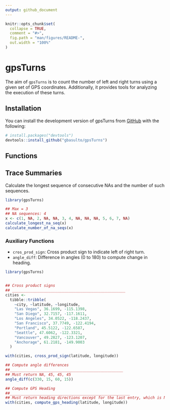 ```yaml
---
output: github_document
---
```


<!-- README.md is generated from README.Rmd. Please edit that file -->

```r
knitr::opts_chunk$set(
  collapse = TRUE,
  comment = "#>",
  fig.path = "man/figures/README-",
  out.width = "100%"
)
```

# gpsTurns

<!-- badges: start -->

<!-- badges: end -->

The aim of `gpsTurns` is to count the number of left and right turns using a given set of GPS coordinates. Additionally, it provides tools for analyzing the execution of these turns.

## Installation

You can install the development version of gpsTurns from [GitHub](https://github.com/) with the following:

``` r
# install.packages("devtools")
devtools::install_github("gbasulto/gpsTurns")
```

## Functions

## Trace Summaries

Calculate the longest sequence of consecutive NAs and the number of such sequences.

```r

library(gpsTurns)

## Max = 3
## NA sequences: 4
x <- c(1, NA, 2, NA, NA, 3, 4, NA, NA, NA, 5, 6, 7, NA)
calculate_longest_na_seq(x)
calculate_number_of_na_seqs(x)
```

### Auxiliary Functions

-   `cros_prod_sign`: Cross product sign to indicate left of right turn.
-   `angle_diff`: Difference in angles (0 to 180) to compute change in heading.

```r

library(gpsTurns)


## Cross product signs
## __________________________________________________
cities <-
  tibble::tribble(
    ~city, ~latitude, ~longitude,
    "Las Vegas", 36.1699, -115.1398,
    "San Diego", 32.7157, -117.1611,
    "Los Angeles", 34.0522, -118.2437,
    "San Francisco", 37.7749, -122.4194,
    "Portland", 45.5122, -122.6587,
    "Seattle", 47.6062, -122.3321,
    "Vancouver", 49.2827, -123.1207,
    "Anchorage", 61.2181, -149.9003
  )

with(cities, cross_prod_sign(latitude, longitude))

## Compute angle differences
##__________________________________________________
## Must return NA, 45, 45, 45
angle_diff(c(330, 15, 60, 15))

## Compute GPS Heading
##_____________________________________________________
## Must return heading directions except for the last entry, which is NA
with(cities, compute_gps_heading(latitude, longitude))

```

